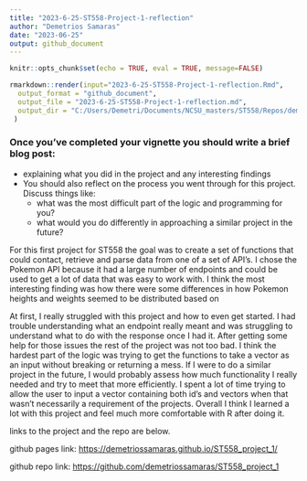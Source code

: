 ```yaml
---
title: "2023-6-25-ST558-Project-1-reflection"
author: "Demetrios Samaras"
date: "2023-06-25"
output: github_document
---
```


```r
knitr::opts_chunk$set(echo = TRUE, eval = TRUE, message=FALSE)
```

```r

rmarkdown::render(input="2023-6-25-ST558-Project-1-reflection.Rmd",
  output_format = "github_document",
  output_file = "2023-6-25-ST558-Project-1-reflection.md", 
  output_dir = "C:/Users/Demetri/Documents/NCSU_masters/ST558/Repos/demetriossamaras.github.io/_posts"
 )

```


### Once you’ve completed your vignette you should write a brief blog post:  
  * explaining what you did in the project and any interesting findings  
  * You should also reflect on the process you went through for this project. Discuss things like:  
    + what was the most difficult part of the logic and programming for you?
    + what would you do differently in approaching a similar project in the future? 
    
For this first project for ST558 the goal was to create a set of functions that could contact, retrieve and parse data from one of a set of API’s. I chose the Pokemon API because it had a large number of endpoints and could be used to get a lot of data that was easy to work with. I think the most interesting finding was how there were some differences in how Pokemon heights and weights seemed to be distributed based on 

At first, I really struggled with this project and how to even get started. I had trouble understanding what an endpoint really meant and was struggling to understand what to do with the response once I had it. After getting some help for those issues the rest of the project was not too bad. I think the hardest part of the logic was trying to get the functions to take a vector as an input without breaking or returning a mess. If I were to do a similar project in the future, I would probably assess how much functionality I really needed and try to meet that more efficiently. I spent a lot of time trying to allow the user to input a vector containing both id’s and vectors when that wasn’t necessarily a requirement of the projects. Overall I think I learned a lot with this project and feel much more comfortable with R after doing it. 


links to the project and the repo are below. 
    
github pages link: [https://demetriossamaras.github.io/ST558_project_1/](https://demetriossamaras.github.io/ST558_project_1/)

github repo link: [https://github.com/demetriossamaras/ST558_project_1](https://github.com/demetriossamaras/ST558_project_1)







